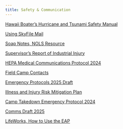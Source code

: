 ```yaml
---
title: Safety & Communication
---
```


[Hawaii Boater's Hurricane and Tsunami Safety Manual](https://drive.google.com/file/d/1P8A_qSCJSegbTMre4TumOBZJznJHMEpp/view?usp=sharing)

[Using SkyFile Mail](https://docs.google.com/document/d/1y3SEuaLFK7PLSz24mpzh3dteoV9pA-12RD5SZUGwaEE/edit?usp=sharing)

[Soap Notes, NOLS Resource](https://drive.google.com/file/d/1mMBRVZggA9rNMam91xUB-sOPGX008G9d/view?usp=sharing)

[Supervisor's Report of Industrial Injury](https://drive.google.com/file/d/1ztVR9hdqSjJCB8DqQeB53OfmMkYZNTB1/view?usp=sharing)

[HEPA Medical Communications Protocol 2024](https://docs.google.com/document/d/11_b7DEgAzzm-B1ct64IMD7Wl0eupd4DSkX23WyMRUYc/edit?usp=sharing)

[Field Camp Contacts](https://docs.google.com/document/d/1OgxWw3GioTt9gAzqMgC1TEgmVWUEs9ZGwl95qgde2Ig/edit?usp=sharing)

[Emergency Protocols 2025 Draft](https://docs.google.com/document/d/1bct9mv_JhczIkr7Bhx5W_txtQa4fKo_Hba9diohxQ54/edit?usp=sharing)

[Illness and Injury Risk Mitigation Plan](https://docs.google.com/document/d/1XpXBhXfYftiAGn0ggQ4B7xPdO8QSCIR5/edit?usp=sharing&ouid=111160936144270501572&rtpof=true&sd=true)

[Camp Takedown Emergency Protocol 2024](https://docs.google.com/document/d/1JrFgn1PePoON2VS7u8A5zV-9gvq6NkYXf4dHygEdWSI/edit?usp=sharing)

[Comms Draft 2025](https://docs.google.com/document/d/14fkwFLLkIIj8OV80xEg5G0lzZ_OlKp1EUlolTRfRF5w/edit?usp=sharing)

[LifeWorks, How to Use the EAP](https://drive.google.com/file/d/1u6Ah77UmaVmiA3PiC52Ck9OxDLe12ATk/view?usp=sharing)
